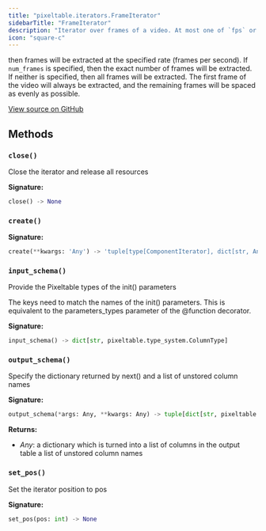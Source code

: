 ```yaml
---
title: "pixeltable.iterators.FrameIterator"
sidebarTitle: "FrameIterator"
description: "Iterator over frames of a video. At most one of `fps` or `num_frames` may be specified. If `fps` is specified,"
icon: "square-c"
---
```


then frames will be extracted at the specified rate (frames per second). If `num_frames` is specified, then the exact number of frames will be extracted. If neither is specified, then all frames will be extracted. The first frame of the video will always be extracted, and the remaining frames will be spaced as evenly as possible.


<a href="https://github.com/pixeltable/pixeltable/blob/main/pixeltable/iterators/video.py#L19" target="_blank">View source on GitHub</a>

## Methods

### `close()`

Close the iterator and release all resources


**Signature:**

```python
close() -> None
```

### `create()`

**Signature:**

```python
create(**kwargs: 'Any') -> 'tuple[type[ComponentIterator], dict[str, Any]]'
```

### `input_schema()`

Provide the Pixeltable types of the init() parameters


The keys need to match the names of the init() parameters. This is equivalent to the parameters_types parameter of the @function decorator.


**Signature:**

```python
input_schema() -> dict[str, pixeltable.type_system.ColumnType]
```

### `output_schema()`

Specify the dictionary returned by next() and a list of unstored column names


**Signature:**

```python
output_schema(*args: Any, **kwargs: Any) -> tuple[dict[str, pixeltable.type_system.ColumnType], list[str]]
```

**Returns:**

- *Any*: a dictionary which is turned into a list of columns in the output table a list of unstored column names


### `set_pos()`

Set the iterator position to pos


**Signature:**

```python
set_pos(pos: int) -> None
```

